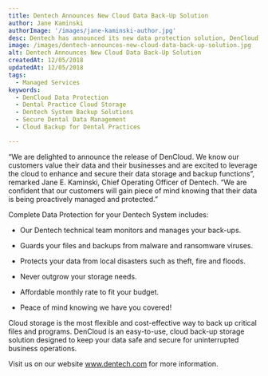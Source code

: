 ```yaml
---
title: Dentech Announces New Cloud Data Back-Up Solution
author: Jane Kaminski
authorImage: '/images/jane-kaminski-author.jpg'
desc: Dentech has announced its new data protection solution, DenCloud, that will manage your dental practices back-ups so that you can concentrate on your patients.
image: /images/dentech-announces-new-cloud-data-back-up-solution.jpg
alt: Dentech Announces New Cloud Data Back-Up Solution
createdAt: 12/05/2018
updatedAt: 12/05/2018
tags:
  - Managed Services
keywords:
  - DenCloud Data Protection
  - Dental Practice Cloud Storage
  - Dentech System Backup Solutions
  - Secure Dental Data Management
  - Cloud Backup for Dental Practices

---
```

“We are delighted to announce the release of DenCloud. We know our customers value their data and their businesses and are excited to leverage the cloud to enhance and secure their data storage and backup functions”, remarked Jane E. Kaminski, Chief Operating Officer of Dentech. “We are confident that our customers will gain piece of mind knowing that their data is being proactively managed and protected.”

Complete Data Protection for your Dentech System includes:

- Our Dentech technical team monitors and manages your back-ups.

- Guards your files and backups from malware and ransomware viruses.

- Protects your data from local disasters such as theft, fire and floods.

- Never outgrow your storage needs.

- Affordable monthly rate to fit your budget.

- Peace of mind knowing we have you covered!

Cloud storage is the most flexible and cost-effective way to back up critical files and programs. DenCloud is an easy-to-use, cloud back-up storage solution designed to keep your data safe and secure for uninterrupted business operations.

Visit us on our website www.dentech.com for more information.
